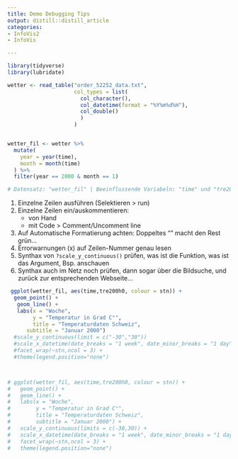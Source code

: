 ```yaml
---
title: Demo Debugging Tips
output: distill::distill_article
categories:
- InfoVis2
- InfoVis

---
```



```r

library(tidyverse)
library(lubridate)

wetter <- read_table("order_52252_data.txt",
                     col_types = list(
                       col_character(),    
                       col_datetime(format = "%Y%m%d%H"),
                       col_double()
                       )
                     )


wetter_fil <- wetter %>%
  mutate(
    year = year(time),
    month = month(time)
  ) %>%
  filter(year == 2000 & month == 1)

# Datensatz: "wetter_fil" | Beeinflussende Variabeln: "time" und "tre200h0"

```


1. Einzelne Zeilen ausführen  (Selektieren > run) 
2. Einzelne Zeilen ein/auskommentieren: 
   - von Hand
   - mit Code > Comment/Uncomment line
3. Auf Automatische Formatierung achten: Doppeltes "" macht den Rest grün...
4. Errorwarnungen (x) auf Zeilen-Nummer genau lesen
5. Synthax von `?scale_y_continuous()` prüfen, was ist die Funktion, was ist das Argument, Bsp. anschauen
6. Synthax auch im Netz noch prüfen, dann sogar über die Bildsuche, und zurück zur entsprechenden Webseite...


```r


 ggplot(wetter_fil, aes(time,tre200h0, colour = stn)) +
  geom_point() +
   geom_line() +
   labs(x = "Woche",
        y = "Temperatur in Grad C°", 
        title = "Temperaturdaten Schweiz",
      subtitle = "Januar 2000") 
  #scale_y_continuous(limit = c("-30","30")) 
  #scale_x_datetime(date_breaks = "1 week", date_minor_breaks = "1 day", date_labels = "KW%W") +
  #facet_wrap(~stn,ncol = 3) +
  #theme(legend.position="none")



# ggplot(wetter_fil, aes(time,tre200h0, colour = stn)) +
#   geom_point() +
#   geom_line() +
#   labs(x = "Woche",
#        y = "Temperatur in Grad C°",
#        title = "Temperaturdaten Schweiz",
#        subtitle = "Januar 2000") +
#   scale_y_continuous(limits = c(-30,30)) +
#   scale_x_datetime(date_breaks = "1 week", date_minor_breaks = "1 day", date_labels = "KW%W") +
#   facet_wrap(~stn,ncol = 3) +
#   theme(legend.position="none")





```

